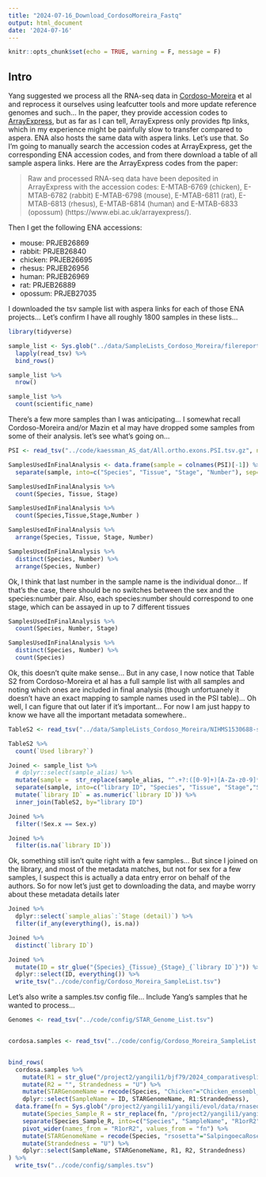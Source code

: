 ```yaml
---
title: "2024-07-16_Download_CordosoMoreira_Fastq"
output: html_document
date: '2024-07-16'
---
```


```r
knitr::opts_chunk$set(echo = TRUE, warning = F, message = F)
```

## Intro

Yang suggested we process all the RNA-seq data in [Cordoso-Moreira](https://www.ncbi.nlm.nih.gov/pmc/articles/PMC6658352/) et al and reprocess it ourselves using leafcutter tools and more update reference genomes and such... In the paper, they provide accession codes to [ArrayExpress](https://www.ebi.ac.uk/biostudies/arrayexpress), but as far as I can tell, ArrayExpress only provides ftp links, which in my experience might be painfully slow to transfer compared to aspera. ENA also hosts the same data with aspera links. Let's use that. So I'm going to manually search the accession codes at ArrayExpress, get the corresponding ENA accession codes, and from there download a table of all sample aspera links. Here are the ArrayExpress codes from the paper:

> Raw and processed RNA-seq data have been deposited in ArrayExpress with the accession codes: E-MTAB-6769 (chicken), E-MTAB-6782 (rabbit) E-MTAB-6798 (mouse), E-MTAB-6811 (rat), E-MTAB-6813 (rhesus), E-MTAB-6814 (human) and E-MTAB-6833 (opossum) (https://www.ebi.ac.uk/arrayexpress/).

Then I get the following ENA accessions:

- mouse: PRJEB26869
- rabbit: PRJEB26840
- chicken: PRJEB26695
- rhesus: PRJEB26956
- human: PRJEB26969
- rat: PRJEB26889
- opossum: PRJEB27035

I downloaded the tsv sample list with aspera links for each of those ENA projects... Let's confirm I have all roughly 1800 samples in these lists...

```r
library(tidyverse)

sample_list <- Sys.glob("../data/SampleLists_Cordoso_Moreira/filereport_read_run_*_tsv.txt") %>%
  lapply(read_tsv) %>%
  bind_rows()

sample_list %>%
  nrow()

sample_list %>%
  count(scientific_name)
```

There's a few more samples than I was anticipating... I somewhat recall Cordoso-Moreira and/or Mazin et al may have dropped some samples from some of their analysis. let's see what's going on...

```r
PSI <- read_tsv("../code/kaessman_AS_dat/All.ortho.exons.PSI.tsv.gz", n_max = 1)

SamplesUsedInFinalAnalysis <- data.frame(sample = colnames(PSI)[-1]) %>%
  separate(sample, into=c("Species", "Tissue", "Stage", "Number"), sep="\\.", remove = F, convert=T)

SamplesUsedInFinalAnalysis %>%
  count(Species, Tissue, Stage)

SamplesUsedInFinalAnalysis %>%
  count(Species,Tissue,Stage,Number )

SamplesUsedInFinalAnalysis %>%
  arrange(Species, Tissue, Stage, Number)

SamplesUsedInFinalAnalysis %>%
  distinct(Species, Number) %>%
  arrange(Species, Number)

```

Ok, I think that last number in the sample name is the individual donor... If that's the case, there should be no switches between the sex and the species:number pair. Also, each species:number should correspond to one stage, which can be assayed in up to 7 different tissues


```r
SamplesUsedInFinalAnalysis %>%
  count(Species, Number, Stage)

SamplesUsedInFinalAnalysis %>%
  distinct(Species, Number) %>%
  count(Species)
```

Ok, this doesn't quite make sense... But in any case, I now notice that Table S2 from Cordoso-Moreira et al has a full sample list with all samples and noting which ones are included in final analysis (though unfortuanely it doesn't have an exact mapping to sample names used in the PSI table)... Oh well, I can figure that out later if it's important... For now I am just happy to know we have all the important metadata somewhere..

```r
TableS2 <- read_tsv("../data/SampleLists_Cordoso_Moreira/NIHMS1530688-supplement-2.txt", skip = 2)

TableS2 %>%
  count(`Used library?`)

```



```r

Joined <- sample_list %>%
  # dplyr::select(sample_alias) %>%
  mutate(sample =  str_replace(sample_alias, "^.+?:([0-9]+)[A-Za-z0-9]*\\.(.+?)\\.(.+?)\\.(.+)\\.(.+)$", "\\1;\\2;\\3;\\4;\\5")) %>%
  separate(sample, into=c("library ID", "Species", "Tissue", "Stage","Sex"), sep=';', convert=T) %>%
  mutate(`library ID` = as.numeric(`library ID`)) %>%
  inner_join(TableS2, by="library ID")

Joined %>%
  filter(!Sex.x == Sex.y)

Joined %>%
  filter(is.na(`library ID`))
```

Ok, something still isn't quite right with a few samples... But since I joined on the library, and most of the metadata matches, but not for sex for a few samples, I suspect this is actually a data entry error on behalf of the authors. So for now let's just get to downloading the data, and maybe worry about these metadata details later


```r

Joined %>%
  dplyr::select(`sample_alias`:`Stage (detail)`) %>%
  filter(if_any(everything(), is.na))

Joined %>%
  distinct(`library ID`)

Joined %>%
  mutate(ID = str_glue("{Species}_{Tissue}_{Stage}_{`library ID`}")) %>%
  dplyr::select(ID, everything()) %>%
  write_tsv("../code/config/Cordoso_Moreira_SampleList.tsv")

```

Let's also write a samples.tsv config file... Include Yang's samples that he wanted to process...

```r
Genomes <- read_tsv("../code/config/STAR_Genome_List.tsv")


cordosa.samples <- read_tsv("../code/config/Cordoso_Moreira_SampleList.tsv")


bind_rows(
  cordosa.samples %>%
    mutate(R1 = str_glue("/project2/yangili1/bjf79/2024_comparativesplicing/code/CordosoMoreira_Fastq/{ID}.fastq.gz")) %>%
    mutate(R2 = "", Strandedness = "U") %>%
    mutate(STARGenomeName = recode(Species, "Chicken"="Chicken_ensembl_v112", "Human"="Human_ensembl_v112", "Macaque"="Macaque_ensembl_v112", "Opossum"="Opossum_ensembl_v112", "Mouse"="Mouse_ensembl_v112", "Rabbit"="Rabbit_ensembl_v112", "Rat"="Rat_ensembl_v112")) %>%
    dplyr::select(SampleName = ID, STARGenomeName, R1:Strandedness),
  data.frame(fn = Sys.glob("/project2/yangili1/yangili/evol/data/rnaseq/*/*/*gz")) %>%
    mutate(Species_Sample_R = str_replace(fn, "/project2/yangili1/yangili/evol/data/rnaseq/(.+?)/(.+?)/.+?_([12]).fastq.gz", "\\1;\\2;R\\3")) %>%
    separate(Species_Sample_R, into=c("Species", "SampleName", "R1orR2"), sep=';') %>%
    pivot_wider(names_from = "R1orR2", values_from = "fn") %>%
    mutate(STARGenomeName = recode(Species, "rsosetta"="SalpingoecaRosetta_ensemblv_59", "nvectensis"="StarletSeaAnemone_RefSeq_GCF_932526225.1")) %>%
    mutate(Strandedness = "U") %>%
    dplyr::select(SampleName, STARGenomeName, R1, R2, Strandedness)
) %>%
  write_tsv("../code/config/samples.tsv")

```

